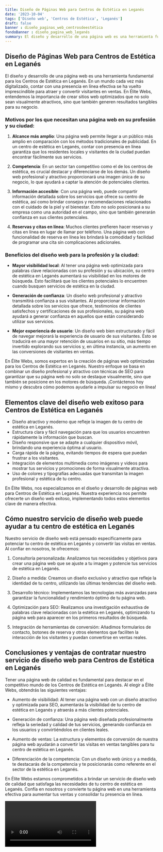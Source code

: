 ```yaml
---
title: Diseño de Páginas Web para Centros de Estética en Leganés
date: '2023-10-04'
tags: ['Diseño web', 'Centros de Estética', 'Leganés']
draft: false
banner : diseño_paginas_web_centrosdeestética
fondoBanner : diseño_pagina_web_leganés
summary: El diseño y desarrollo de una página web es una herramienta fundamental para los Centros de Estética en Leganés. En un mundo cada vez más digitalizado, contar con una presencia en línea efectiva se ha vuelto imprescindible para atraer y convertir visitantes en ventas. En Élite Webs, entendemos la importancia de crear sitios web optimizados que no solo sean visualmente atractivos, sino que también generen resultados tangibles para su negocio.
---
```


## Diseño de Páginas Web para Centros de Estética en Leganés

El diseño y desarrollo de una página web es una herramienta fundamental para los Centros de Estética en Leganés. En un mundo cada vez más digitalizado, contar con una presencia en línea efectiva se ha vuelto imprescindible para atraer y convertir visitantes en ventas. En Élite Webs, entendemos la importancia de crear sitios web optimizados que no solo sean visualmente atractivos, sino que también generen resultados tangibles para su negocio.

### Motivos por los que necesitan una página web en su profesión y su ciudad:

1. __Alcance más amplio__: Una página web permite llegar a un público más amplio en comparación con los métodos tradicionales de publicidad. En un centro de estética en Leganés, contar con presencia en línea garantiza que los residentes locales y visitantes de la ciudad puedan encontrar fácilmente sus servicios.

2. __Competencia__: En un sector tan competitivo como el de los centros de estética, es crucial destacar y diferenciarse de los demás. Un diseño web profesional y atractivo proporcionará una imagen única de su negocio, lo que ayudará a captar la atención de potenciales clientes.

3. __Información accesible__: Con una página web, puede compartir información detallada sobre los servicios que ofrece su centro de estética, así como brindar consejos y recomendaciones relacionados con el cuidado de la piel y el bienestar. Esto no solo posicionará a su empresa como una autoridad en el campo, sino que también generarán confianza en sus clientes potenciales.

4. __Reservas y citas en línea__: Muchos clientes prefieren hacer reservas y citas en línea en lugar de llamar por teléfono. Una página web con funcionalidad de reserva en línea les brindará la comodidad y facilidad de programar una cita sin complicaciones adicionales.

### Beneficios del diseño web para la profesión y la ciudad:

- __Mayor visibilidad local__: Al tener una página web optimizada para palabras clave relacionadas con su profesión y su ubicación, su centro de estética en Leganés aumentará su visibilidad en los motores de búsqueda. Esto facilitará que los clientes potenciales lo encuentren cuando busquen servicios de estética en la ciudad.

- __Generación de confianza__: Un diseño web profesional y atractivo transmitirá confianza a sus visitantes. Al proporcionar información detallada sobre los servicios que ofrece, testimonios de clientes satisfechos y certificaciones de sus profesionales, su página web ayudará a generar confianza en aquellos que están considerando utilizar sus servicios.

- __Mejor experiencia de usuario__: Un diseño web bien estructurado y fácil de navegar mejorará la experiencia de usuario de sus visitantes. Esto se traducirá en una mayor retención de usuarios en su sitio, más tiempo invertido explorando sus servicios y, en última instancia, un aumento en las conversiones de visitantes en ventas.

En Élite Webs, somos expertos en la creación de páginas web optimizadas para los Centros de Estética en Leganés. Nuestro enfoque se basa en combinar un diseño profesional y atractivo con técnicas de SEO para garantizar que su página web no solo se destaque visualmente, sino que también se posicione en los motores de búsqueda. ¡Contáctenos hoy mismo y descubra cómo podemos ayudarle a impulsar su negocio en línea!

<GifSeo />

<Cta />

## Elementos clave del diseño web exitoso para Centros de Estética en Leganés

- Diseño atractivo y moderno que refleje la imagen de tu centro de estética en Leganés.
- Estructura clara y fácil navegación para que los usuarios encuentren rápidamente la información que buscan.
- Diseño responsive que se adapte a cualquier dispositivo móvil, brindando una experiencia óptima al usuario.
- Carga rápida de la página, evitando tiempos de espera que puedan frustrar a los visitantes.
- Integración de elementos multimedia como imágenes y videos para mostrar tus servicios y promociones de forma visualmente atractiva.
- Uso de colores y tipografías adecuadas que transmitan la imagen profesional y estética de tu centro.

En Élite Webs, nos especializamos en el diseño y desarrollo de páginas web para Centros de Estética en Leganés. Nuestra experiencia nos permite ofrecerte un diseño web exitoso, implementando todos estos elementos clave de manera efectiva.

## Cómo nuestro servicio de diseño web puede ayudar a tu centro de estética en Leganés

Nuestro servicio de diseño web está pensado específicamente para potenciar tu centro de estética en Leganés y convertir las visitas en ventas. Al confiar en nosotros, te ofrecemos:

1. Consultoría personalizada: Analizamos tus necesidades y objetivos para crear una página web que se ajuste a tu imagen y potencie tus servicios de estética en Leganés.

2. Diseño a medida: Creamos un diseño exclusivo y atractivo que refleje la identidad de tu centro, utilizando las últimas tendencias del diseño web.

3. Desarrollo técnico: Implementamos las tecnologías más avanzadas para garantizar la funcionalidad y rendimiento óptimo de tu página web.

4. Optimización para SEO: Realizamos una investigación exhaustiva de palabras clave relacionadas con la estética en Leganés, optimizando tu página web para aparecer en los primeros resultados de búsqueda.

5. Integración de herramientas de conversión: Añadimos formularios de contacto, botones de reserva y otros elementos que faciliten la interacción de los visitantes y puedan convertirse en ventas reales.

## Conclusiones y ventajas de contratar nuestro servicio de diseño web para Centros de Estética en Leganés

Tener una página web de calidad es fundamental para destacar en el competitivo mundo de los Centros de Estética en Leganés. Al elegir a Élite Webs, obtendrás las siguientes ventajas:

- Aumento de visibilidad: Al tener una página web con un diseño atractivo y optimizada para SEO, aumentarás la visibilidad de tu centro de estética en Leganés y atraerás a más clientes potenciales.

- Generación de confianza: Una página web diseñada profesionalmente refleja la seriedad y calidad de tus servicios, generando confianza en los usuarios y convirtiéndolos en clientes leales.

- Aumento de ventas: La estructura y elementos de conversión de nuestra página web ayudarán a convertir las visitas en ventas tangibles para tu centro de estética en Leganés.

- Diferenciación de la competencia: Con un diseño web único y a medida, te destacarás de la competencia y te posicionarás como referente en el sector de la estética en Leganés.

En Élite Webs estamos comprometidos a brindar un servicio de diseño web de calidad que satisfaga las necesidades de tu centro de estética en Leganés. Confía en nosotros y convierte tu página web en una herramienta efectiva para aumentar tus ventas y consolidar tu presencia en línea.

<Video />

<CtaBot job='Centros de Estética' city='Leganés'/>

<Gmaps query='Leganés+españa+maps' />